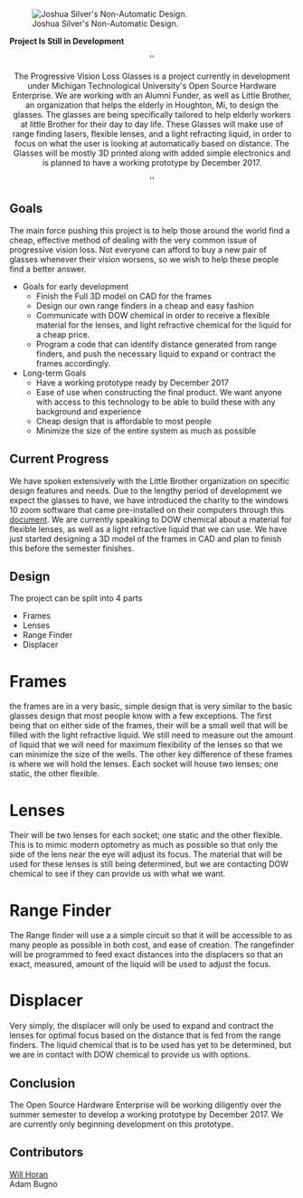 [[File:JoshuaSilver Glasses.jpg|thumb|right|Joshua Silver's Non-Automatic Design.]]

'''Project Is Still in Development'''
<center>''

The Progressive Vision Loss Glasses is a project currently in development under Michigan Technological University's Open Source Hardware Enterprise. We are working with an Alumni Funder, as well as Little Brother, an organization that helps the elderly in Houghton, Mi, to design the glasses. The glasses are being specifically tailored to help elderly workers at little Brother for their day to day life. These Glasses will make use of range finding lasers, flexible lenses, and a light refracting liquid, in order to focus on what the user is looking at automatically based on distance. The Glasses will be mostly 3D printed along with added simple electronics and is planned to have a working prototype by December 2017.

''</center>


== Goals ==
The main force pushing this project is to help those around the world find a cheap, effective method of dealing with the very common issue of progressive vision loss. Not everyone can afford to buy a new pair of glasses whenever their vision worsens, so we wish to help these people find a better answer.
*Goals for early development
**Finish the Full 3D model on CAD for the frames
**Design our own range finders in a cheap and easy fashion
**Communicate with DOW chemical in order to receive a flexible material for the lenses, and light refractive chemical for the liquid for a cheap price.
**Program a code that can identify distance generated from range finders, and push the necessary liquid to expand or contract the frames accordingly.
*Long-term Goals
**Have a working prototype ready by December 2017
**Ease of use when constructing the final product. We want anyone with access to this technology to be able to build these with any background and experience
**Cheap design that is affordable to most people
**Minimize the size of the entire system as much as possible


== Current Progress ==
We have spoken extensively with the Little Brother organization on specific design features and needs. Due to the lengthy period of development we expect the glasses to have, we have introduced the charity to the windows 10 zoom software that came pre-installed on their computers through this [https://docs.google.com/document/d/1HR44CiAtd5cIfTBEXZ0zR-jKj3F4HZf75-yhACoYpAI/edit?usp=sharing document]. We are currently speaking to DOW chemical about a material for flexible lenses, as well as a light refractive liquid that we can use. We have just started designing a 3D model of the frames in CAD and plan to finish this before the semester finishes.

== Design ==
The project can be split into 4 parts
*Frames
*Lenses
*Range Finder
*Displacer

=Frames=
the frames are in a very basic, simple design that is very similar to the basic glasses design that most people know with a few exceptions. The first being that on either side of the frames, their will be a small well that will be filled with the light refractive liquid. We still need to measure out the amount of liquid that we will need for maximum flexibility of the lenses so that we can minimize the size of the wells. The other key difference of these frames is where we will hold the lenses. Each socket will house two lenses; one static, the other flexible.

=Lenses=
Their will be two lenses for each socket; one static and the other flexible. This is to mimic modern optometry as much as possible so that only the side of the lens near the eye will adjust its focus. The material that will be used for these lenses is still being determined, but we are contacting DOW chemical to see if they can provide us with what we want.

=Range Finder=
The Range finder will use a a simple circuit so that it will be accessible to as many people as possible in both cost, and ease of creation. The rangefinder will be programmed to feed exact distances into the displacers so that an exact, measured, amount of the liquid will be used to adjust the focus.

=Displacer=
Very simply, the displacer will only be used to expand and contract the lenses for optimal focus based on the distance that is fed from the range finders. The liquid chemical that is to be used has yet to be determined, but we are in contact with DOW chemical to provide us with options.

== Conclusion ==
The Open Source Hardware Enterprise will be working diligently over the summer semester to develop a working prototype by December 2017. We are currently only beginning development on this prototype.

== Contributors ==
[[User:Wjhoran| Will Horan]] <br />
Adam Bugno